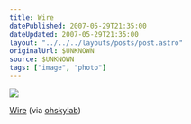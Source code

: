 ```yaml
---
title: Wire
datePublished: 2007-05-29T21:35:00
dateUpdated: 2007-05-29T21:35:00
layout: "../../../layouts/posts/post.astro"
originalUrl: $UNKNOWN
source: $UNKNOWN
tags: ["image", "photo"]
---
```


![](/images/notes/wire.jpg)

[Wire](https://www.flickr.com/photos/ohskylab/511298243/) (via [ohskylab](http://flickr.com/photos/ohskylab))

